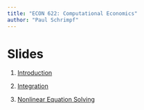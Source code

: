 ```yaml
---
title: "ECON 622: Computational Economics"
author: "Paul Schrimpf"
---
```


# Slides

1. [Introduction](intro.qmd)

2. [Integration](integration.qmd)

3. [Nonlinear Equation Solving](equationsolving.qmd)
